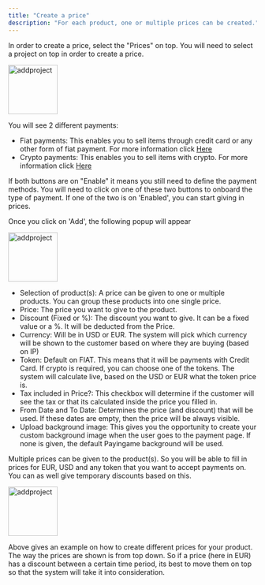 ```yaml
---
title: "Create a price"
description: "For each product, one or multiple prices can be created."
---
```


In order to create a price, select the "Prices" on top. You will need to select a project on top in order to create a price.

<img
  src="/images/prices.png"
  alt="addproject"
  height="100"
  className="rounded-lg"
/>

You will see 2 different payments:

- Fiat payments: This enables you to sell items through credit card or any other form of fiat payment. For more information click <a href="/payingame/prices/fiatpayments">Here</a>
- Crypto payments: This enables you to sell items with crypto. For more information click <a href="/payingame/prices/cryptopayments">Here</a>

If both buttons are on "Enable" it means you still need to define the payment methods. You will need to click on one of these two buttons to onboard the type of payment.
If one of the two is on 'Enabled', you can start giving in prices.

Once you click on 'Add', the following popup will appear

<img
  src="/images/addprice.png"
  alt="addproject"
  height="100"
  className="rounded-lg"
/>

- Selection of product(s): A price can be given to one or multiple products. You can group these products into one single price.
- Price: The price you want to give to the product.
- Discount (Fixed or %): The discount you want to give. It can be a fixed value or a %. It will be deducted from the Price.
- Currency: Will be in USD or EUR. The system will pick which currency will be shown to the customer based on where they are buying (based on IP)
- Token: Default on FIAT. This means that it will be payments with Credit Card. If crypto is required, you can choose one of the tokens. The system will calculate live, based on the USD or EUR what the token price is.
- Tax included in Price?: This checkbox will determine if the customer will see the tax or that its calculated inside the price you filled in.
- From Date and To Date: Determines the price (and discount) that will be used. If these dates are empty, then the price will be always visible.
- Upload background image: This gives you the opportunity to create your custom background image when the user goes to the payment page. If none is given, the default Payingame background will be used.

Multiple prices can be given to the product(s). So you will be able to fill in prices for EUR, USD and any token that you want to accept payments on.
You can as well give temporary discounts based on this.

<img
  src="/images/pricediscount.png"
  alt="addproject"
  height="100"
  className="rounded-lg"
/>

Above gives an example on how to create different prices for your product. The way the prices are shown is from top down. So if a price (here in EUR) has a discount between a certain time period, its best to move them on top so that the system will take it into consideration.
